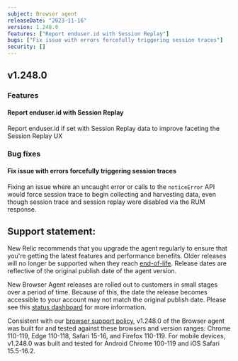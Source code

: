 ```yaml
---
subject: Browser agent
releaseDate: "2023-11-16"
version: 1.248.0
features: ["Report enduser.id with Session Replay"]
bugs: ["Fix issue with errors forcefully triggering session traces"]
security: []
---
```


## v1.248.0

### Features

#### Report enduser.id with Session Replay

Report enduser.id if set with Session Replay data to improve faceting the Session Replay UX

### Bug fixes

#### Fix issue with errors forcefully triggering session traces

Fixing an issue where an uncaught error or calls to the `noticeError` API would force session trace to begin collecting and harvesting data, even though session trace and session replay were disabled via the RUM response.

## Support statement:

New Relic recommends that you upgrade the agent regularly to ensure that you're getting the latest features and performance benefits. Older releases will no longer be supported when they reach [end-of-life](https://docs.newrelic.com/docs/browser/browser-monitoring/getting-started/browser-agent-eol-policy/). Release dates are reflective of the original publish date of the agent version.

New Browser Agent releases are rolled out to customers in small stages over a period of time. Because of this, the date the release becomes accessible to your account may not match the original publish date. Please see this [status dashboard](https://newrelic.github.io/newrelic-browser-agent-release/) for more information.

Consistent with our [browser support policy](https://docs.newrelic.com/docs/browser/new-relic-browser/getting-started/compatibility-requirements-browser-monitoring/#browser-types), v1.248.0 of the Browser agent was built for and tested against these browsers and version ranges: Chrome 110-119, Edge 110-118, Safari 15-16, and Firefox 110-119. For mobile devices, v1.248.0 was built and tested for Android Chrome 100-119 and iOS Safari 15.5-16.2.
